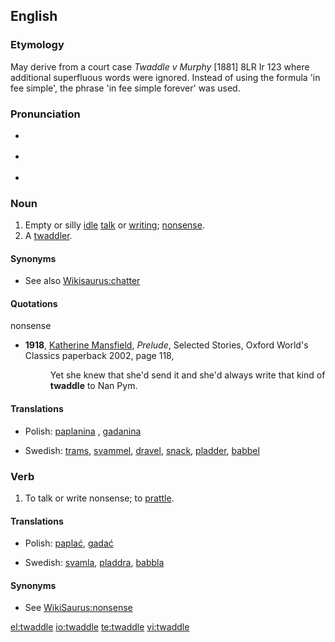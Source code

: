 ==English==

===Etymology===
{{rfe}}
May derive from a court case ''Twaddle v Murphy'' [1881] 8LR Ir 123 where additional superfluous words were ignored.   Instead of using the formula 'in fee simple', the phrase 'in fee simple forever' was used.

===Pronunciation===
* {{a|UK}} {{IPA|/ˈtwɒdəl/}}
* {{a|US}} {{IPA|/ˈtwɑdəl/}}
* {{audio|en-us-twaddle.ogg|Audio (US)}}

===Noun===
{{en-noun}}

# Empty or silly [[idle]] [[talk]] or [[writing]]; [[nonsense]].
# A [[twaddler]].

====Synonyms====
* See also [[Wikisaurus:chatter]]

====Quotations====
;nonsense
* '''1918''', [[w:Katherine Mansfield|Katherine Mansfield]], ''Prelude'', Selected Stories, Oxford World's Classics paperback 2002, page 118,
*: Yet she knew that she'd send it and she'd always write that kind of '''twaddle''' to Nan Pym.

====Translations====
{{trans-top|Empty or silly idle talk or writing; nonsense}}
* Polish: [[paplanina]] {{f}}, [[gadanina]] {{f}}
{{trans-mid}}
* Swedish: [[trams]], [[svammel]], [[dravel]], [[snack]], [[pladder]], [[babbel]]
{{trans-bottom}}

===Verb===
{{en-verb|twaddles|twaddling|twaddled}}

# To talk or write nonsense; to [[prattle]].

====Translations====
{{trans-top|To talk or write nonsense}}
* Polish: [[paplać]], [[gadać]]
{{trans-mid}}
* Swedish: [[svamla]], [[pladdra]], [[babbla]]
{{trans-bottom}}

====Synonyms====
* See [[WikiSaurus:nonsense]]

[[el:twaddle]]
[[io:twaddle]]
[[te:twaddle]]
[[vi:twaddle]]
